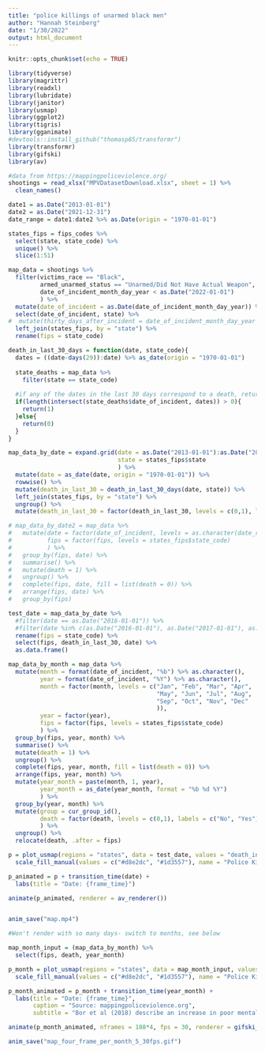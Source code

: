 ```yaml
---
title: "police killings of unarmed black men"
author: "Hannah Steinberg"
date: "1/30/2022"
output: html_document
---
```


```r
knitr::opts_chunk$set(echo = TRUE)

library(tidyverse)
library(magrittr)
library(readxl)
library(lubridate)
library(janitor)
library(usmap)
library(ggplot2)
library(tigris)
library(gganimate)
#devtools::install_github("thomasp85/transformr")
library(transformr)
library(gifski)
library(av)

#data from https://mappingpoliceviolence.org/
shootings = read_xlsx("MPVDatasetDownload.xlsx", sheet = 1) %>%
  clean_names()

```

```r

date1 = as.Date("2013-01-01")
date2 = as.Date("2021-12-31")
date_range = date1:date2 %>% as.Date(origin = "1970-01-01")

states_fips = fips_codes %>%
  select(state, state_code) %>%
  unique() %>%
  slice(1:51)

map_data = shootings %>%
  filter(victims_race == "Black",
         armed_unarmed_status == "Unarmed/Did Not Have Actual Weapon",
         date_of_incident_month_day_year < as.Date("2022-01-01")
         ) %>%
  mutate(date_of_incident = as.Date(date_of_incident_month_day_year)) %>%
  select(date_of_incident, state) %>%
#  mutate(thirty_days_after_incident = date_of_incident_month_day_year + days(30)) %>%
  left_join(states_fips, by = "state") %>%
  rename(fips = state_code)

death_in_last_30_days = function(date, state_code){
  dates = ((date-days(29)):date) %>% as_date(origin = "1970-01-01")
  
  state_deaths = map_data %>%
    filter(state == state_code)
  
  #if any of the dates in the last 30 days correspond to a death, return 1, if not 0
  if(length(intersect(state_deaths$date_of_incident, dates)) > 0){ 
    return(1)
  }else{
    return(0)
  }
}

map_data_by_date = expand.grid(date = as.Date("2013-01-01"):as.Date("2021-12-31"),
                               state = states_fips$state
                               ) %>%
  mutate(date = as_date(date, origin = "1970-01-01")) %>%
  rowwise() %>%
  mutate(death_in_last_30 = death_in_last_30_days(date, state)) %>%
  left_join(states_fips, by = "state") %>%
  ungroup() %>%
  mutate(death_in_last_30 = factor(death_in_last_30, levels = c(0,1), labels = c("No", "Yes"))) 

# map_data_by_date2 = map_data %>%
#   mutate(date = factor(date_of_incident, levels = as.character(date_range)),
#          fips = factor(fips, levels = states_fips$state_code)
#          ) %>%
#   group_by(fips, date) %>%
#   summarise() %>%
#   mutate(death = 1) %>%
#   ungroup() %>%
#   complete(fips, date, fill = list(death = 0)) %>% 
#   arrange(fips, date) %>%
#   group_by(fips)

test_date = map_data_by_date %>%
  #filter(date == as.Date("2016-01-01")) %>%
  #filter(date %in% c(as.Date("2016-01-01"), as.Date("2017-01-01"), as.Date("2018-01-01"))) %>%
  rename(fips = state_code) %>%
  select(fips, death_in_last_30, date) %>%
  as.data.frame() 

map_data_by_month = map_data %>%
  mutate(month = format(date_of_incident, "%b") %>% as.character(),
         year = format(date_of_incident, "%Y") %>% as.character(),
         month = factor(month, levels = c("Jan", "Feb", "Mar", "Apr",
                                          "May", "Jun", "Jul", "Aug",
                                          "Sep", "Oct", "Nov", "Dec"
                                          )),
         year = factor(year),
         fips = factor(fips, levels = states_fips$state_code)
         ) %>%
  group_by(fips, year, month) %>%
  summarise() %>%
  mutate(death = 1) %>%
  ungroup() %>%
  complete(fips, year, month, fill = list(death = 0)) %>%
  arrange(fips, year, month) %>%
  mutate(year_month = paste(month, 1, year),
         year_month = as_date(year_month, format = "%b %d %Y")
         ) %>%
  group_by(year, month) %>%
  mutate(group = cur_group_id(),
         death = factor(death, levels = c(0,1), labels = c("No", "Yes"))
         ) %>%
  ungroup() %>%
  relocate(death, .after = fips)

```

```r

p = plot_usmap(regions = "states", data = test_date, values = "death_in_last_30", color = "white") +
  scale_fill_manual(values = c("#d8e2dc", "#1d3557"), name = "Police Killing of \nUnarmed Black Person\nin Last 30 Days")

p_animated = p + transition_time(date) +
  labs(title = "Date: {frame_time}")

animate(p_animated, renderer = av_renderer())


anim_save("map.mp4")

#Won't render with so many days- switch to months, see below

```

```r

map_month_input = (map_data_by_month) %>% 
  select(fips, death, year_month)

p_month = plot_usmap(regions = "states", data = map_month_input, values = "death", color = "white") +
  scale_fill_manual(values = c("#d8e2dc", "#1d3557"), name = "Police Killing of \nUnarmed Black Person\nDuring Given Month")

p_month_animated = p_month + transition_time(year_month) +
  labs(title = "Date: {frame_time}",
       caption = "Source: mappingpoliceviolence.org",
       subtitle = "Bor et al (2018) describe an increase in poor mental health days in\nBlack Americans in the 30 days following a police killing of an unarmed\nBlack person in their state of residence. These killings are common and\ncreate a culture of hypervigilance for Black Americans.")

animate(p_month_animated, nframes = 108*4, fps = 30, renderer = gifski_renderer())

anim_save("map_four_frame_per_month_5_30fps.gif")

```
